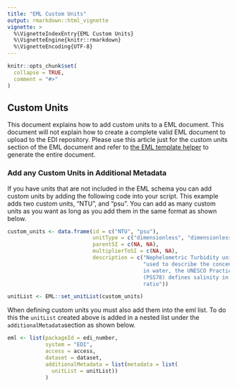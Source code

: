```yaml
---
title: "EML Custom Units"
output: rmarkdown::html_vignette
vignette: >
  %\VignetteIndexEntry{EML Custom Units}
  %\VignetteEngine{knitr::rmarkdown}
  %\VignetteEncoding{UTF-8}
---
```


```r
knitr::opts_chunk$set(
  collapse = TRUE,
  comment = "#>"
)
```

## Custom Units 

This document explains how to add custom units to a EML document. This document will not explain how to create a complete valid EML document to upload to the EDI repository. Please use this article just for the custom units section of the EML document and refer to [the EML template helper](https://cvpia-osc.github.io/EMLaide//articles/creating-EML.html) to generate the entire document. 

### Add any Custom Units in Additional Metadata

If you have units that are not included in the EML schema you can add custom units by adding the following code into your script. This example adds two custom units, "NTU", and "psu". You can add as many custom units as you want as long as you add them in the same format as shown below. 
```r
custom_units <- data.frame(id = c("NTU", "psu"),
                           unitType = c("dimensionless", "dimensionless"),
                           parentSI = c(NA, NA),
                           multiplierToSI = c(NA, NA),
                           description = c("Nephelometric Turbidity unit",
                                           "used to describe the concentration of dissolved salts
                                           in water, the UNESCO Practical Salinity Scale of 1978
                                           (PSS78) defines salinity in terms of a conductivity
                                           ratio"))

unitList <- EML::set_unitList(custom_units)
```

When defining custom units you must also add them into the eml list. To do this the `unitList` created above is added in a nested list under the `additionalMetadata`section as shown below. 
```r
eml <- list(packageId = edi_number,
            system = "EDI",
            access = access,
            dataset = dataset,
            additionalMetadata = list(metadata = list(
              unitList = unitList))
            )
```
